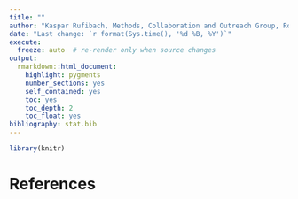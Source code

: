 ```yaml
---
title: ""
author: "Kaspar Rufibach, Methods, Collaboration and Outreach Group, Roche PD DSS"
date: "Last change: `r format(Sys.time(), '%d %B, %Y')`"
execute:   
  freeze: auto  # re-render only when source changes
output: 
  rmarkdown::html_document:
    highlight: pygments
    number_sections: yes
    self_contained: yes
    toc: yes
    toc_depth: 2
    toc_float: yes
bibliography: stat.bib
---
```


```r
library(knitr)
```

# 

# References



